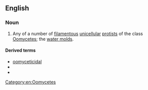 ==English==

===Noun===
{{wikipedia}}
{{en-noun}}

# {{lb|en|biology}} Any of a number of [[filamentous]] [[unicellular]] [[protist]]s of the class [[Oomycetes]]; the [[water mold]]s.

====Derived terms====
* [[oomyceticidal]]
* {{l|en|oomycetous}}
* {{l|en|oomycide}}

[[Category:en:Oomycetes]]